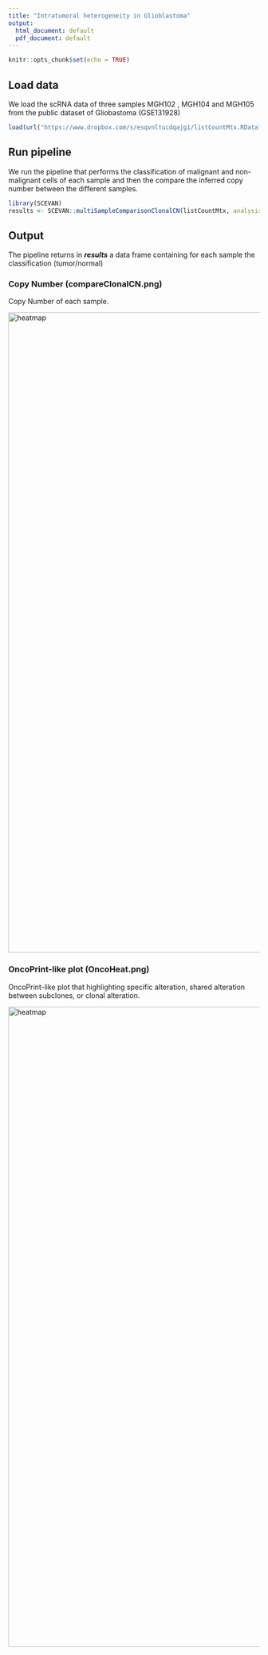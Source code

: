 ```yaml
---
title: "Intratumoral heterogeneity in Glioblastoma"
output:
  html_document: default
  pdf_document: default
---
```


```r
knitr::opts_chunk$set(echo = TRUE)
```

##  Load data

We load the scRNA data of three samples MGH102 , MGH104 and MGH105 from the public dataset of Gliobastoma (GSE131928)

```r
load(url("https://www.dropbox.com/s/esqvnltucdqajg1/listCountMtx.RData?raw=1"))
```

## Run pipeline   

We run the pipeline that performs the classification of malignant and non-malignant cells of each sample and then the compare the inferred copy number between the different samples.

```r

library(SCEVAN)
results <- SCEVAN::multiSampleComparisonClonalCN(listCountMtx, analysisName = "all", organism = "human" , par_cores = 20)

```

## Output

The pipeline returns in ***results*** a data frame containing for each sample the classification (tumor/normal)

### Copy Number (compareClonalCN.png)

Copy Number of each sample.

<img src="./output/all_compareClonalCN.png" alt="heatmap" width="1280"/>

### OncoPrint-like plot (OncoHeat.png)

OncoPrint-like plot that highlighting specific alteration, shared alteration between subclones, or clonal alteration.

<img src="./output/allOncoHeat2.png" alt="heatmap" width="1280"/>
